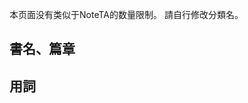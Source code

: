 {{CGroupH|name=Watch|desc=巡者系列}}<noinclude>[[Category:公共轉換組模板|{{SUBPAGENAME}}]]

本页面没有类似于NoteTA的数量限制。
請自行修改分類名。

== 書名、篇章 ==
</noinclude>
{{CItem|zh-hans:守夜人;zh-hant:夜巡者;|desc=转换说明|original=Night Watch}}
{{CItem|zh-hans:守日人;zh-hant:日巡者;|desc=转换说明|original=Day Watch}}
{{CItem|zh-hans:黄昏使者;zh-hant:幽巡者;|desc=转换说明|original=Dusk Watch}}
{{CItem|zh-hans:最后的守护人;zh-hant:終巡者;|desc=转换说明|original=the last watch}}
{{CItem|zh-hans:自身的命运;zh-hant:自己的命運;|desc=转换说明|original=Destiny}}
{{CItem|zh-hans:自己人在自己人中间;zh-hant:;|desc=转换说明|original=Among His Own Kind}}
{{CItem|zh-hans:只为自己人;zh-hant:;|desc=转换说明|original=All for My Own Kind}}
{{CItem|zh-hans:;zh-hant:閒人莫入;|desc=转换说明|original=}}
{{CItem|zh-hans:;zh-hant:異界外人;|desc=转换说明|original=}}
{{CItem|zh-hans:;zh-hant:超凡法力;|desc=转换说明|original=}}<noinclude>

== 用詞 ==
</noinclude>
{{CItem|zh-hans:黄昏界;zh-hant:幽界;|desc=转换说明|original=}}
{{CItem|zh-hans:他者;zh-hant:超凡人;|desc=转换说明|original=}}
{{CItem|zh-hans:守夜人巡查队;zh-hant:夜巡隊;|desc=转换说明|original=}}
{{CItem|zh-hans:守日人巡查队;zh-hant:日巡隊;|desc=转换说明|original=}}
{{CItem|zh-hans:宗教法庭;zh-hant:大審判法庭;|desc=转换说明|original=}}<noinclude>
</noinclude>{{CGroupF}}